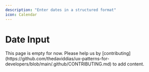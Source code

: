 ```yaml
---
description: "Enter dates in a structured format"
icon: Calendar
---
```



# Date Input

<Callout type="warning">
  This page is empty for now. Please help us by
  [contributing](https://github.com/thedaviddias/ux-patterns-for-developers/blob/main/.github/CONTRIBUTING.md)
  to add content.
</Callout>

